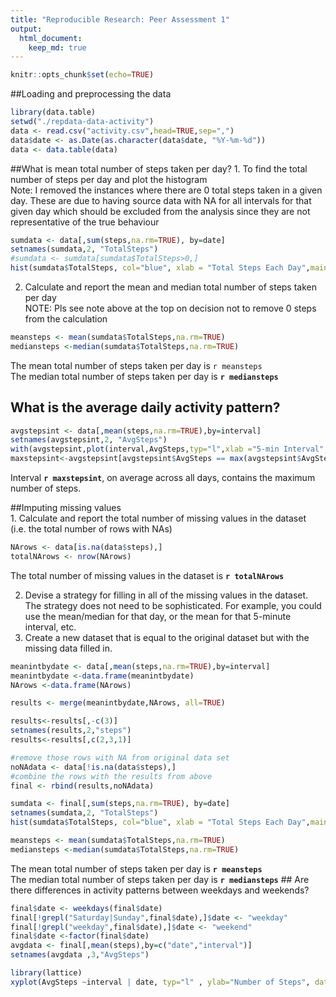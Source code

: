 ```yaml
---
title: "Reproducible Research: Peer Assessment 1"
output: 
  html_document:
    keep_md: true
---
```


```r
knitr::opts_chunk$set(echo=TRUE)
```
##Loading and preprocessing the data  

```r
library(data.table)
setwd("./repdata-data-activity")
data <- read.csv("activity.csv",head=TRUE,sep=",")
data$date <- as.Date(as.character(data$date, "%Y-%m-%d"))
data <- data.table(data)

```

##What is mean total number of steps taken per day?
1.  To find the total number of steps per day and plot the histogram  
Note: I removed the instances where there are 0 total steps taken in a given day.  These are due to having source data with NA for all intervals for that given day which should be excluded from the analysis since they are not representative of the true behaviour   
```r
sumdata <- data[,sum(steps,na.rm=TRUE), by=date]
setnames(sumdata,2, "TotalSteps")
#sumdata <- sumdata[sumdata$TotalSteps>0,]
hist(sumdata$TotalSteps, col="blue", xlab = "Total Steps Each Day",main="Total Number of Steps Taken Each Day")

```
  
2.  Calculate and report the mean and median total number of steps taken per day  
NOTE: Pls see note above at the top on decision not to remove 0 steps from the calculation
```r
meansteps <- mean(sumdata$TotalSteps,na.rm=TRUE)
mediansteps <-median(sumdata$TotalSteps,na.rm=TRUE)
```
The mean total number of steps taken per day is `r meansteps`  
The median total number of steps taken per day is **`r mediansteps`**


## What is the average daily activity pattern?
```r
avgstepsint <- data[,mean(steps,na.rm=TRUE),by=interval]
setnames(avgstepsint,2, "AvgSteps")
with(avgstepsint,plot(interval,AvgSteps,typ="l",xlab ="5-min Interval", ylab="Avg Number of Steps"))
maxstepsint<-avgstepsint[avgstepsint$AvgSteps == max(avgstepsint$AvgSteps),][[1]]
```
Interval **`r maxstepsint`**, on average across all days, contains the maximum number of steps.  

##Imputing missing values  
1.  Calculate and report the total number of missing values in the dataset (i.e. the total number of rows with NAs)
```r
NArows <- data[is.na(data$steps),]
totalNArows <- nrow(NArows)
```

The total number of missing values in the dataset is **`r totalNArows`**

2.  Devise a strategy for filling in all of the missing values in the dataset. The strategy does not need to be sophisticated. For example, you could use the mean/median for that day, or the mean for that 5-minute interval, etc.  
3.  Create a new dataset that is equal to the original dataset but with the missing data filled in.
```r
meanintbydate <- data[,mean(steps,na.rm=TRUE),by=interval]
meanintbydate <-data.frame(meanintbydate)
NArows <-data.frame(NArows)

results <- merge(meanintbydate,NArows, all=TRUE)

results<-results[,-c(3)]
setnames(results,2,"steps")
results<-results[,c(2,3,1)]

#remove those rows with NA from original data set
noNAdata <- data[!is.na(data$steps),]
#combine the rows with the results from above
final <- rbind(results,noNAdata)
```

```r
sumdata <- final[,sum(steps,na.rm=TRUE), by=date]
setnames(sumdata,2, "TotalSteps")
hist(sumdata$TotalSteps, col="blue", xlab = "Total Steps Each Day",main="Total Number of Steps Taken Each Day")

meansteps <- mean(sumdata$TotalSteps,na.rm=TRUE)
mediansteps <-median(sumdata$TotalSteps,na.rm=TRUE)
```
The mean total number of steps taken per day is **`r meansteps`**  
The median total number of steps taken per day is **`r mediansteps`**
## Are there differences in activity patterns between weekdays and weekends?


```r
final$date <- weekdays(final$date)
final[!grepl("Saturday|Sunday",final$date),]$date <- "weekday"
final[!grepl("weekday",final$date),]$date <- "weekend"
final$date <-factor(final$date)
avgdata <- final[,mean(steps),by=c("date","interval")]
setnames(avgdata ,3,"AvgSteps")

library(lattice) 
xyplot(AvgSteps ~interval | date, typ="l" , ylab="Number of Steps", data = avgdata, layout = c(1, 2))

```